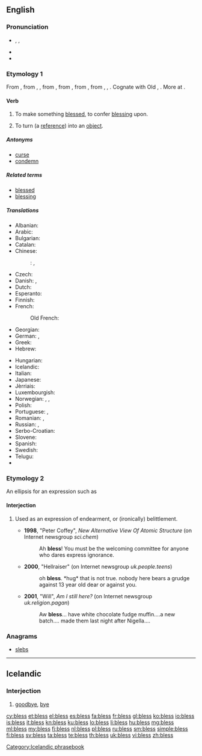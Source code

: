 ==English==

===Pronunciation===
* {{enPR|blĕs}}, {{X-SAMPA|/blɛs/}}, {{X-SAMPA|/blEs/}}
* {{audio|en-us-bless.ogg|Audio (US)}}
* {{rhymes|ɛs}}

===Etymology 1===
From {{etyl|enm}} {{term|blessen|lang=enm}}, from {{etyl|ang}} {{term|bletsian|blētsian|lang=ang}}, {{term|bledsian|blēdsian|to consecrate ''(with blood)''|lang=ang}}, from {{etyl|gem-pro|en}} {{recons|blōþisōnan||to sprinkle, mark or hallow with blood|lang=gem-pro}}, from {{recons|blōþan||blood|lang=gem-pro}}, from {{etyl|ine-pro|en}} {{recons|bhlo-to-||to gush, spurt|lang=ine-pro}}, from {{recons|bhol-|lang=ine-pro}}, {{recons|bhlē-dh-|lang=ine-pro}}, {{recons|bhlō(w)-||to thrive, flourish, bloom|lang=ine-pro}}. Cognate with Old {{etyl|is|-}} {{term|bletza||to bless|tr=Modern {{etyl|is|-}} {{term|blessa|lang=is|lang=is}}}}, {{etyl|ang|-}} {{term|bledan|blēdan|to bleed|lang=ang}}. More at {{l|en|bleed}}.

====Verb====
{{en-verb|blesses|blessing|'''[[blest]]''' ''or'' '''[[blessed]]'''}}

# To make something [[blessed]], to confer [[blessing]] upon.
# {{context|[[Perl]]|_|programming|transitive}} {{context|past tense only '''blessed'''}} To turn (a [[reference]]) into an [[object]].

=====Antonyms=====
* [[curse]]
* [[condemn]]

=====Related terms=====
* [[blessed]]
* [[blessing]]

=====Translations=====
{{trans-top|convey blessing on}}
* Albanian: {{t+|sq|bekoj}}
* Arabic: {{t-|ar|بارك|tr=baaraka}}
* Bulgarian: {{t+|bg|благославям}}
* Catalan: {{t+|ca|beneir}}
* Chinese:
*: {{ttbc|cmn}}: {{t-|cmn|保佑|tr=bǎoyòu|sc=Hani}},  {{t-|cmn|佑|tr=yòu|sc=Hani}}
* Czech: {{t-|cs|požehnat}}
* Danish: {{t-|da|velsigne}}, {{qualifier|archaic}} {{t-|da|signe}}
* Dutch: {{t+|nl|zegenen}}
* Esperanto: {{t-|eo|beni}}
* Finnish: {{t-|fi|siunata}}
* French: {{t+|fr|bénir}}
*: Old French: {{tø|fro|beneïr}}
* Georgian: {{t-|ka|ლოცვა|tr=loc'va|sc=Geor}}
* German: {{t+|de|segnen}}, {{qualifier|obsolete}} {{t+|de|benedeien}}
* Greek: {{t+|el|ευλογώ|tr=evlogó|sc=Grek}}
* Hebrew: {{t+|he|ברך|tr=berákh}}
{{trans-mid}}
* Hungarian: {{t+|hu|megáld}}
* Icelandic: {{t-|is|blessa}}
* Italian: {{t+|it|benedire}}
* Japanese: {{t-|ja|恵む|tr=megumu}}
* Jèrriais: {{tø|roa-jer|béni}}
* Luxembourgish: {{t-|lb|seenen}}
* Norwegian: {{t-|no|velsigne}}, {{t-|no|signa}}, {{t-|no|blessa}}
* Polish: {{t-|pl|błogosławić}}
* Portuguese: {{t+|pt|abençoar}}, {{t+|pt|bendizer}}
* Romanian: {{t-|ro|binecuvânta}}, {{t-|ro|blagoslovi}}
* Russian: {{t+|ru|благословлять|tr=blagoslovlját'}} {{impf}}, {{t+|ru|благословить|tr=blagoslovít'}} {{pf.}}
* Serbo-Croatian: {{t-|sh|blagosloviti|alt=blagoslòviti}}
* Slovene: {{t+|sl|blagosloviti}}
* Spanish: {{t+|es|bendecir}}
* Swedish: {{t-|sv|välsigna}}
* Telugu: {{t-|te|దీవించు|tr=deeviMchu}}
* {{trreq|Turkish}}
{{trans-bottom}}

===Etymology 2===
An ellipsis for an expression such as {{term|bless your heart}}

====Interjection====
{{en-interj}}

# {{UK|informal}} Used as an expression of endearment, or (ironically) belittlement.
#* '''1998''', "Peter Coffey", ''New Alternative View Of Atomic Structure'' (on Internet newsgroup ''sci.chem'')
#*: Ah '''bless'''! You must be the welcoming committee for anyone who dares express ignorance.
#* '''2000''', "Hellraiser" (on Internet newsgroup ''uk.people.teens'')
#*: oh '''bless'''. *hug* that is not true. nobody here bears a grudge against 13 year old dear or against you.
#* '''2001''', "Will", ''Am I still here?'' (on Internet newsgroup ''uk.religion.pagan'')
#*: Aw '''bless'''... have white chocolate fudge muffin....a new batch.... made them last night after Nigella....

===Anagrams===
* [[slebs#English|slebs]]

----

==Icelandic==

===Interjection===
{{head|is|interjection}}

# [[goodbye]], [[bye]]

[[Category:Icelandic phrasebook]]

[[cy:bless]]
[[et:bless]]
[[el:bless]]
[[es:bless]]
[[fa:bless]]
[[fr:bless]]
[[gl:bless]]
[[ko:bless]]
[[io:bless]]
[[is:bless]]
[[it:bless]]
[[kn:bless]]
[[ku:bless]]
[[lo:bless]]
[[li:bless]]
[[hu:bless]]
[[mg:bless]]
[[ml:bless]]
[[my:bless]]
[[fj:bless]]
[[nl:bless]]
[[pl:bless]]
[[ru:bless]]
[[sm:bless]]
[[simple:bless]]
[[fi:bless]]
[[sv:bless]]
[[ta:bless]]
[[te:bless]]
[[th:bless]]
[[uk:bless]]
[[vi:bless]]
[[zh:bless]]